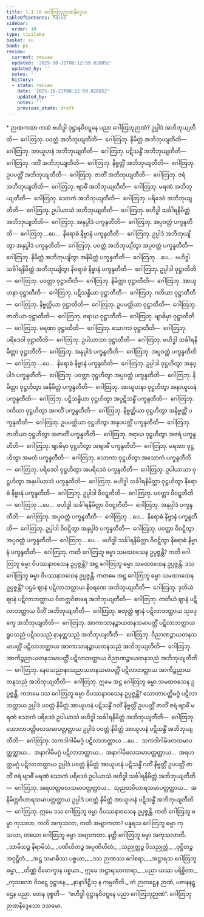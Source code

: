 ```yaml
---
title: 1.1.10 ဂေါတြဘုဉာဏနိဒ္ဒေသ
tableOfContents: false
sidebar:
  order: 10
type: tipitaka
basket: su
book: ps
review:
  current: review
  updated: '2025-10-21T08:12:59.828052'
  updated_by: ''
  notes: ''
  history:
  - state: review
    date: '2025-10-21T08:12:59.828052'
    updated_by: ''
    notes: ''
    previous_state: draft
---
```



<DynamicBreadcrumb />


<ReviewStatus review={frontmatter.review} showDetails={true} />

<HypothesisAnnotation frontmatter={frontmatter} />

<Paragraph type="center" book="ps">
* ဉာဏကထာ
</Paragraph>


<Division number="59" book="ps" e="ch" v="26" p="4">

<Paragraph number="418" book="ps">
ကထံ ဗဟိဒ္ဓါ ဝုဋ္ဌာနဝိဝဋ္ဋနေ ပညာ ဂေါတြဘုဉာဏံ? ဥပ္ပါဒံ အဘိဘုယျတီတိ—  ဂေါတြဘု. ပဝတ္တံ အဘိဘုယျတီတိ—  ဂေါတြဘု. နိမိတ္တံ အဘိဘုယျတီတိ—  ဂေါတြဘု. အာယူဟနံ အဘိဘုယျတီတိ—  ဂေါတြဘု. ပဋိသန္ဓိံ အဘိဘုယျတီတိ—  ဂေါတြဘု. ဂတိံ အဘိဘုယျတီတိ—  ဂေါတြဘု. နိဗ္ဗတ္တိံ အဘိဘုယျတီတိ—  ဂေါတြဘု. ဥပပတ္တိံ အဘိဘုယျတီတိ—  ဂေါတြဘု. ဇာတိံ အဘိဘုယျတီတိ—  ဂေါတြဘု. ဇရံ အဘိဘုယျတီတိ—  ဂေါတြဘု. ဗျာဓိံ အဘိဘုယျတီတိ—  ဂေါတြဘု. မရဏံ အဘိဘုယျတီတိ—  ဂေါတြဘု. သောကံ အဘိဘုယျတီတိ—  ဂေါတြဘု. ပရိဒေဝံ အဘိဘုယျတီတိ—  ဂေါတြဘု. ဥပါယာသံ အဘိဘုယျတီတိ—  ဂေါတြဘု. ဗဟိဒ္ဓါ သင်္ခါရနိမိတ္တံ အဘိဘုယျတီတိ—  ဂေါတြဘု. အနုပ္ပါဒံ ပက္ခန္ဒတီတိ—  ဂေါတြဘု. အပ္ပဝတ္တံ ပက္ခန္ဒတီတိ—  ဂေါတြဘု …ပေ…  နိရောဓံ နိဗ္ဗာနံ ပက္ခန္ဒတီတိ—  ဂေါတြဘု.
</Paragraph>

<Paragraph number="419" book="ps">
ဥပ္ပါဒံ အဘိဘုယျိတွာ အနုပ္ပါဒံ ပက္ခန္ဒတီတိ—  ဂေါတြဘု. ပဝတ္တံ အဘိဘုယျိတွာ အပ္ပဝတ္တံ ပက္ခန္ဒတီတိ—  ဂေါတြဘု. နိမိတ္တံ အဘိဘုယျိတွာ အနိမိတ္တံ ပက္ခန္ဒတီတိ—  ဂေါတြဘု …ပေ…  ဗဟိဒ္ဓါ သင်္ခါရနိမိတ္တံ အဘိဘုယျိတွာ နိရောဓံ နိဗ္ဗာနံ ပက္ခန္ဒတီတိ—  ဂေါတြဘု.
</Paragraph>

<Paragraph number="420" book="ps">
ဥပ္ပါဒါ ဝုဋ္ဌာတီတိ—  ဂေါတြဘု. ပဝတ္တာ ဝုဋ္ဌာတီတိ—  ဂေါတြဘု. နိမိတ္တာ ဝုဋ္ဌာတီတိ—  ဂေါတြဘု. အာယူဟနာ ဝုဋ္ဌာတီတိ—  ဂေါတြဘု. ပဋိသန္ဓိယာ ဝုဋ္ဌာတီတိ—  ဂေါတြဘု. ဂတိယာ ဝုဋ္ဌာတီတိ—  ဂေါတြဘု. နိဗ္ဗတ္တိယာ ဝုဋ္ဌာတီတိ—  ဂေါတြဘု. ဥပပတ္တိယာ ဝုဋ္ဌာတီတိ—  ဂေါတြဘု. ဇာတိယာ ဝုဋ္ဌာတီတိ—  ဂေါတြဘု. ဇရာယ ဝုဋ္ဌာတီတိ—  ဂေါတြဘု. ဗျာဓိမှာ ဝုဋ္ဌာတီတိ—  ဂေါတြဘု. မရဏာ ဝုဋ္ဌာတီတိ—  ဂေါတြဘု. သောကာ ဝုဋ္ဌာတီတိ—  ဂေါတြဘု. ပရိဒေဝါ ဝုဋ္ဌာတီတိ—  ဂေါတြဘု. ဥပါယာသာ ဝုဋ္ဌာတီတိ—  ဂေါတြဘု. ဗဟိဒ္ဓါ သင်္ခါရနိမိတ္တာ ဝုဋ္ဌာတီတိ—  ဂေါတြဘု. အနုပ္ပါဒံ ပက္ခန္ဒတီတိ—  ဂေါတြဘု. အပ္ပဝတ္တံ ပက္ခန္ဒတီတိ—  ဂေါတြဘု …ပေ…  နိရောဓံ နိဗ္ဗာနံ ပက္ခန္ဒတီတိ—  ဂေါတြဘု.
</Paragraph>

<Paragraph number="421" book="ps">
ဥပ္ပါဒါ ဝုဋ္ဌဟိတွာ အနုပ္ပါဒံ ပက္ခန္ဒတီတိ—  ဂေါတြဘု. ပဝတ္တာ ဝုဋ္ဌဟိတွာ အပ္ပဝတ္တံ ပက္ခန္ဒတီတိ—  ဂေါတြဘု. နိမိတ္တာ ဝုဋ္ဌဟိတွာ အနိမိတ္တံ ပက္ခန္ဒတီတိ—  ဂေါတြဘု. အာယူဟနာ ဝုဋ္ဌဟိတွာ အနာယူဟနံ ပက္ခန္ဒတီတိ—  ဂေါတြဘု. ပဋိသန္ဓိယာ ဝုဋ္ဌဟိတွာ အပ္ပဋိသန္ဓိံ ပက္ခန္ဒတီတိ—  ဂေါတြဘု. ဂတိယာ ဝုဋ္ဌဟိတွာ အဂတိံ ပက္ခန္ဒတီတိ—  ဂေါတြဘု. နိဗ္ဗတ္တိယာ ဝုဋ္ဌဟိတွာ အနိဗ္ဗတ္တိံ ပက္ခန္ဒတီတိ—  ဂေါတြဘု. ဥပပတ္တိယာ ဝုဋ္ဌဟိတွာ အနုပပတ္တိံ ပက္ခန္ဒတီတိ—  ဂေါတြဘု. ဇာတိယာ ဝုဋ္ဌဟိတွာ အဇာတိံ ပက္ခန္ဒတီတိ—  ဂေါတြဘု. ဇရာယ ဝုဋ္ဌဟိတွာ အဇရံ ပက္ခန္ဒတီတိ—  ဂေါတြဘု. ဗျာဓိမှာ ဝုဋ္ဌဟိတွာ အဗျာဓိံ ပက္ခန္ဒတီတိ—  ဂေါတြဘု. မရဏာ ဝုဋ္ဌဟိတွာ အမတံ ပက္ခန္ဒတီတိ—  ဂေါတြဘု. သောကာ ဝုဋ္ဌဟိတွာ အသောကံ ပက္ခန္ဒတီတိ—  ဂေါတြဘု. ပရိဒေဝါ ဝုဋ္ဌဟိတွာ အပရိဒေဝံ ပက္ခန္ဒတီတိ—  ဂေါတြဘု. ဥပါယာသာ ဝုဋ္ဌဟိတွာ အနုပါယာသံ ပက္ခန္ဒတီတိ—  ဂေါတြဘု. ဗဟိဒ္ဓါ သင်္ခါရနိမိတ္တာ ဝုဋ္ဌဟိတွာ နိရောဓံ နိဗ္ဗာနံ ပက္ခန္ဒတီတိ—  ဂေါတြဘု.
</Paragraph>

<Paragraph number="422" book="ps">
ဥပ္ပါဒါ ဝိဝဋ္ဋတီတိ—  ဂေါတြဘု. ပဝတ္တာ ဝိဝဋ္ဋတီတိ—  ဂေါတြဘု …ပေ…  ဗဟိဒ္ဓါ သင်္ခါရနိမိတ္တာ ဝိဝဋ္ဋတီတိ—  ဂေါတြဘု. အနုပ္ပါဒံ ပက္ခန္ဒတီတိ—  ဂေါတြဘု. အပ္ပဝတ္တံ ပက္ခန္ဒတီတိ—  ဂေါတြဘု …ပေ…  နိရောဓံ နိဗ္ဗာနံ ပက္ခန္ဒတီတိ—  ဂေါတြဘု.
</Paragraph>

<Paragraph number="423" book="ps">
ဥပ္ပါဒါ ဝိဝဋ္ဋိတွာ အနုပ္ပါဒံ ပက္ခန္ဒတီတိ—  ဂေါတြဘု. ပဝတ္တာ ဝိဝဋ္ဋိတွာ အပ္ပဝတ္တံ ပက္ခန္ဒတီတိ—  ဂေါတြဘု …ပေ…  ဗဟိဒ္ဓါ သင်္ခါရနိမိတ္တာ ဝိဝဋ္ဋိတွာ နိရောဓံ နိဗ္ဗာနံ ပက္ခန္ဒတီတိ—  ဂေါတြဘု.
</Paragraph>

</Division>
<Division number="60" book="ps" e="ch" v="26" p="4">

<Paragraph number="424" book="ps">
ကတိ ဂေါတြဘူ ဓမ္မာ သမထဝသေန ဥပ္ပဇ္ဇန္တိ? ကတိ ဂေါတြဘူ ဓမ္မာ ဝိပဿနာဝသေန ဥပ္ပဇ္ဇန္တိ? အဋ္ဌ ဂေါတြဘူ ဓမ္မာ သမထဝသေန ဥပ္ပဇ္ဇန္တိ. ဒသ ဂေါတြဘူ ဓမ္မာ ဝိပဿနာဝသေန ဥပ္ပဇ္ဇန္တိ.
</Paragraph>

<Paragraph number="425" book="ps">
ကတမေ အဋ္ဌ ဂေါတြဘူ ဓမ္မာ သမထဝသေန ဥပ္ပဇ္ဇန္တိ? ပဌမံ ဈာနံ ပဋိလာဘတ္ထာယ နီဝရဏေ အဘိဘုယျတီတိ—  ဂေါတြဘု. ဒုတိယံ ဈာနံ ပဋိလာဘတ္ထာယ ဝိတက္ကဝိစာရေ အဘိဘုယျတီတိ—  ဂေါတြဘု. တတိယံ ဈာနံ ပဋိလာဘတ္ထာယ ပီတိံ အဘိဘုယျတီတိ—  ဂေါတြဘု. စတုတ္ထံ ဈာနံ ပဋိလာဘတ္ထာယ သုခဒုက္ခေ အဘိဘုယျတီတိ—  ဂေါတြဘု. အာကာသာနဉ္စာယတနသမာပတ္တိံ ပဋိလာဘတ္ထာယ ရူပသညံ ပဋိဃသညံ နာနတ္တသညံ အဘိဘုယျတီတိ—  ဂေါတြဘု. ဝိညာဏဉ္စာယတနသမာပတ္တိံ ပဋိလာဘတ္ထာယ အာကာသာနဉ္စာယတနသညံ အဘိဘုယျတီတိ—  ဂေါတြဘု. အာကိဉ္စညာယတနသမာပတ္တိံ ပဋိလာဘတ္ထာယ ဝိညာဏဉ္စာယတနသညံ အဘိဘုယျတီတိ—  ဂေါတြဘု. နေဝသညာနာသညာယတနသမာပတ္တိံ ပဋိလာဘတ္ထာယ အာကိဉ္စညာယတနသညံ အဘိဘုယျတီတိ—  ဂေါတြဘု. ဣမေ အဋ္ဌ ဂေါတြဘူ ဓမ္မာ သမထဝသေန ဥပ္ပဇ္ဇန္တိ.
</Paragraph>

<Paragraph number="426" book="ps">
ကတမေ ဒသ ဂေါတြဘူ ဓမ္မာ ဝိပဿနာဝသေန ဥပ္ပဇ္ဇန္တိ? သောတာပတ္တိမဂ္ဂံ ပဋိလာဘတ္ထာယ ဥပ္ပါဒံ ပဝတ္တံ နိမိတ္တံ အာယူဟနံ ပဋိသန္ဓိံ ဂတိံ နိဗ္ဗတ္တိံ ဥပပတ္တိံ ဇာတိံ ဇရံ ဗျာဓိံ မရဏံ သောကံ ပရိဒေဝံ ဥပါယာသံ ဗဟိဒ္ဓါ သင်္ခါရနိမိတ္တံ အဘိဘုယျတီတိ—  ဂေါတြဘု. သောတာပတ္တိဖလသမာပတ္တတ္ထာယ ဥပ္ပါဒံ ပဝတ္တံ နိမိတ္တံ အာယူဟနံ ပဋိသန္ဓိံ အဘိဘုယျတီတိ—  ဂေါတြဘု. သကဒါဂါမိမဂ္ဂံ ပဋိလာဘတ္ထာယ …ပေ…  သကဒါဂါမိဖလသမာပတ္တတ္ထာယ…  အနာဂါမိမဂ္ဂံ ပဋိလာဘတ္ထာယ…  အနာဂါမိဖလသမာပတ္တတ္ထာယ…  အရဟတ္တမဂ္ဂံ ပဋိလာဘတ္ထာယ ဥပ္ပါဒံ ပဝတ္တံ နိမိတ္တံ အာယူဟနံ ပဋိသန္ဓိံ ဂတိံ နိဗ္ဗတ္တိံ ဥပပတ္တိံ ဇာတိံ ဇရံ ဗျာဓိံ မရဏံ သောကံ ပရိဒေဝံ ဥပါယာသံ ဗဟိဒ္ဓါ သင်္ခါရနိမိတ္တံ အဘိဘုယျတီတိ—  ဂေါတြဘု. အရဟတ္တဖလသမာပတ္တတ္ထာယ…  သုညတဝိဟာရသမာပတ္တတ္ထာယ…  အနိမိတ္တဝိဟာရသမာပတ္တတ္ထာယ ဥပ္ပါဒံ ပဝတ္တံ နိမိတ္တံ အာယူဟနံ ပဋိသန္ဓိံ အဘိဘုယျတီတိ—  ဂေါတြဘု. ဣမေ ဒသ ဂေါတြဘူ ဓမ္မာ ဝိပဿနာဝသေန ဥပ္ပဇ္ဇန္တိ.
</Paragraph>

<Paragraph number="427" book="ps">
ကတိ ဂေါတြဘူ ဓမ္မာ ကုသလာ, ကတိ အကုသလာ, ကတိ အဗျာကတာ? ပန္နရသ ဂေါတြဘူ ဓမ္မာ ကုသလာ, တယော ဂေါတြဘူ ဓမ္မာ အဗျာကတာ. နတ္ထိ ဂေါတြဘူ ဓမ္မာ အကုသလာတိ.
</Paragraph>

<Paragraph number="428" type="verses" book="ps">
_သာမိသဉ္စ နိရာမိသံ,_  
_ပဏိဟိတဉ္စ အပ္ပဏိဟိတံ;_  
_သညုတ္တဉ္စ ဝိသညုတ္တံ,_  
_ဝုဋ္ဌိတဉ္စ အဝုဋ္ဌိတံ._  

</Paragraph>

<Paragraph number="429" type="verses" book="ps">
_အဋ္ဌ သမာဓိဿ ပစ္စယာ,_  
_ဒသ ဉာဏဿ ဂေါစရာ;_  
_အဋ္ဌာရသ ဂေါတြဘူ ဓမ္မာ,_  
_တိဏ္ဏံ ဝိမောက္ခာန ပစ္စယာ._  

</Paragraph>

<Paragraph number="430" type="verses" book="ps">
ဣမေ အဋ္ဌာရသာကာရာ,_  
_ပညာ ယဿ ပရိစ္စိတာ;_  
_ကုသလော ဝိဝဋ္ဋေ ဝုဋ္ဌာနေ,_  
_နာနာဒိဋ္ဌီသု န ကမ္ပတီတိ._  

</Paragraph>

<Paragraph number="431" book="ps">
တံ ဉာတဋ္ဌေန ဉာဏံ, ပဇာနနဋ္ဌေန ပညာ. တေန ဝုစ္စတိ—  “ဗဟိဒ္ဓါ ဝုဋ္ဌာနဝိဝဋ္ဋနေ ပညာ ဂေါတြဘုဉာဏံ”.

</Paragraph>
</Division>

<Paragraph number="432" type="center" book="ps">
ဂေါတြဘုဉာဏနိဒ္ဒေသော ဒသမော.
</Paragraph>